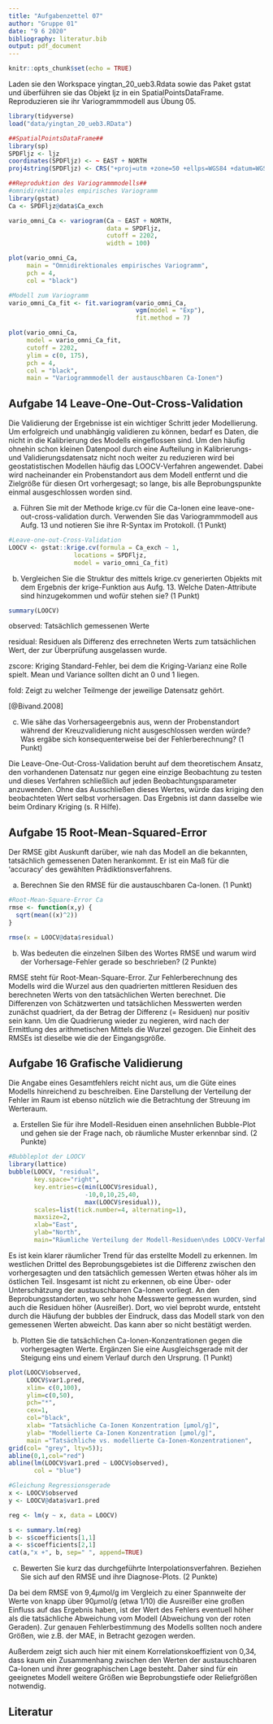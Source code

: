 ---
title: "Aufgabenzettel 07"
author: "Gruppe 01"
date: "9 6 2020"
bibliography: literatur.bib
output: pdf_document
---

```{r setup, include=FALSE}
knitr::opts_chunk$set(echo = TRUE)
```
Laden sie den Workspace yingtan_20_ueb3.Rdata sowie das Paket gstat und überführen sie das Objekt ljz in ein SpatialPointsDataFrame. Reproduzieren sie ihr Variogrammmodell aus Übung 05.
```{r}
library(tidyverse)
load("data/yingtan_20_ueb3.RData")

##SpatialPointsDataFrame##
library(sp)
SPDFljz <- ljz
coordinates(SPDFljz) <- ~ EAST + NORTH
proj4string(SPDFljz) <- CRS("+proj=utm +zone=50 +ellps=WGS84 +datum=WGS84")

##Reproduktion des Variogrammmodells##
#omnidirektionales empirisches Variogramm
library(gstat)
Ca <- SPDFljz@data$Ca_exch

vario_omni_Ca <- variogram(Ca ~ EAST + NORTH,
                           data = SPDFljz,
                           cutoff = 2202,
                           width = 100)

plot(vario_omni_Ca,
     main = "Omnidirektionales empirisches Variogramm",
     pch = 4,
     col = "black")

#Modell zum Variogramm
vario_omni_Ca_fit <- fit.variogram(vario_omni_Ca, 
                                   vgm(model = "Exp"),
                                   fit.method = 7)

plot(vario_omni_Ca,
     model = vario_omni_Ca_fit,
     cutoff = 2202,
     ylim = c(0, 175),
     pch = 4,
     col = "black",
     main = "Variogrammmodell der austauschbaren Ca-Ionen")
```
## Aufgabe 14 Leave-One-Out-Cross-Validation

Die Validierung der Ergebnisse ist ein wichtiger Schritt jeder Modellierung. Um erfolgreich und unabhängig validieren zu können, bedarf es Daten, die nicht in die Kalibrierung des Modells eingeflossen sind. Um den häufig ohnehin schon kleinen Datenpool durch eine Aufteilung in Kalibrierungs- und Validierungsdatensatz nicht noch weiter zu reduzieren wird bei geostatistischen Modellen häufig das LOOCV-Verfahren angewendet. Dabei wird nacheinander ein Probenstandort aus dem Modell entfernt und die Zielgröße für diesen Ort vorhergesagt; so lange, bis alle Beprobungspunkte einmal ausgeschlossen worden sind.

a) Führen Sie mit der Methode krige.cv für die Ca-Ionen eine leave-one-out-cross-validation durch. Verwenden Sie das Variogrammmodell aus Aufg. 13 und notieren Sie ihre R-Syntax im Protokoll. (1 Punkt)
```{r Aufgabe 14a}
#Leave-one-out-Cross-Validation
LOOCV <- gstat::krige.cv(formula = Ca_exch ~ 1, 
                  locations = SPDFljz,
                  model = vario_omni_Ca_fit)
```
b) Vergleichen Sie die Struktur des mittels krige.cv generierten Objekts mit dem Ergebnis der krige-Funktion aus Aufg. 13. Welche Daten-Attribute sind hinzugekommen und wofür stehen sie? (1 Punkt)
```{r Aufgabe 14b}
summary(LOOCV)

```


observed: Tatsächlich gemessenen Werte

residual: Residuen als Differenz des errechneten Werts zum tatsächlichen Wert, der zur Überprüfung ausgelassen wurde.

zscore: Kriging Standard-Fehler, bei dem die Kriging-Varianz eine Rolle spielt. Mean und Variance sollten dicht an 0 und 1 liegen.

fold: Zeigt zu welcher Teilmenge der jeweilige Datensatz gehört.

[@Bivand.2008]

c) Wie sähe das Vorhersageergebnis aus, wenn der Probenstandort während der Kreuzvalidierung nicht ausgeschlossen werden würde? Was ergäbe sich konsequenterweise bei der Fehlerberechnung? (1 Punkt)

Die Leave-One-Out-Cross-Validation beruht auf dem theoretischem Ansatz, den vorhandenen Datensatz nur gegen eine einzige Beobachtung zu testen und dieses Verfahren schließlich auf jeden Beobachtungsparameter anzuwenden. Ohne das Ausschließen dieses Wertes, würde das kriging den beobachteten Wert selbst vorhersagen. Das Ergebnis ist dann dasselbe wie beim Ordinary Kriging (s. R Hilfe).

## Aufgabe 15 Root-Mean-Squared-Error

Der RMSE gibt Auskunft darüber, wie nah das Modell an die bekannten, tatsächlich gemessenen Daten herankommt. Er ist ein Maß für die 'accuracy' des gewählten Prädiktionsverfahrens.

a) Berechnen Sie den RMSE für die austauschbaren Ca-Ionen. (1 Punkt)
```{r Aufgabe 15a}
#Root-Mean-Square-Error Ca
rmse <- function(x,y) {
  sqrt(mean((x)^2))
}

rmse(x = LOOCV@data$residual)
```
b) Was bedeuten die einzelnen Silben des Wortes RMSE und warum wird der Vorhersage-Fehler gerade so beschrieben? (2 Punkte)

RMSE steht für Root-Mean-Square-Error. Zur Fehlerberechnung des Modells wird die Wurzel aus den quadrierten mittleren Residuen des berechneten Werts von den tatsächlichen Werten berechnet. Die Differenzen von Schätzwerten und tatsächlichen Messwerten werden zunächst quadriert, da der Betrag der Differenz (= Residuen) nur positiv sein kann. Um die Quadrierung wieder zu negieren, wird nach der Ermittlung des arithmetischen Mittels die Wurzel gezogen. Die Einheit des RMSEs ist dieselbe wie die der Eingangsgröße.

## Aufgabe 16 Grafische Validierung

Die Angabe eines Gesamtfehlers reicht nicht aus, um die Güte eines Modells hinreichend zu beschreiben. Eine Darstellung der Verteilung der Fehler im Raum ist ebenso nützlich wie die Betrachtung der Streuung im Werteraum.

a) Erstellen Sie für ihre Modell-Residuen einen ansehnlichen Bubble-Plot und gehen sie der Frage nach, ob räumliche Muster erkennbar sind. (2 Punkte)
```{r Aufgabe 16a}
#Bubbleplot der LOOCV
library(lattice)
bubble(LOOCV, "residual",
       key.space="right",
       key.entries=c(min(LOOCV$residual),
                     -10,0,10,25,40,
                     max(LOOCV$residual)),
       scales=list(tick.number=4, alternating=1),
       maxsize=2,
       xlab="East",
       ylab="North",
       main="Räumliche Verteilung der Modell-Residuen\ndes LOOCV-Verfahrens der austauschbaren Ca-Ionen")
```
Es ist kein klarer räumlicher Trend für das erstellte Modell zu erkennen. Im westlichen Drittel des Beprobungsgebietes ist die Differenz zwischen den vorhergesagten und den tatsächlich gemessen Werten etwas höher als im östlichen Teil. Insgesamt ist nicht zu erkennen, ob eine Über- oder Unterschätzung der austauschbaren Ca-Ionen vorliegt. An den Beprobungsstandorten, wo sehr hohe Messwerte gemessen wurden, sind auch die Residuen höher (Ausreißer). Dort, wo viel beprobt wurde, entsteht durch die Häufung der bubbles der Eindruck, dass das Modell stark von den gemessenen Werten abweicht. Das kann aber so nicht bestätigt werden.

b) Plotten Sie die tatsächlichen Ca-Ionen-Konzentrationen gegen die vorhergesagten Werte. Ergänzen Sie eine Ausgleichsgerade mit der Steigung eins und einem Verlauf durch den Ursprung. (1 Punkt)
```{r Aufgabe 16b}
plot(LOOCV$observed, 
     LOOCV$var1.pred, 
     xlim= c(0,100), 
     ylim=c(0,50), 
     pch="*", 
     cex=1, 
     col="black", 
     xlab= "Tatsächliche Ca-Ionen Konzentration [µmol/g]",
     ylab= "Modellierte Ca-Ionen Konzentration [µmol/g]", 
     main ="Tatsächliche vs. modellierte Ca-Ionen-Konzentrationen", 
grid(col= "grey", lty=5)); 
abline(0,1,col="red")
abline(lm(LOOCV$var1.pred ~ LOOCV$observed),
       col = "blue")

#Gleichung Regressionsgerade
x <- LOOCV$observed
y <- LOOCV@data$var1.pred

reg <- lm(y ~ x, data = LOOCV)

s <- summary.lm(reg)
b <- s$coefficients[1,1]
a <- s$coefficients[2,1]
cat(a,"x +", b, sep=" ", append=TRUE)
```
c) Bewerten Sie kurz das durchgeführte Interpolationsverfahren. Beziehen Sie sich auf den RMSE und ihre Diagnose-Plots. (2 Punkte)

Da bei dem RMSE von 9,4$\mu$mol/g im Vergleich zu einer Spannweite der Werte von knapp über 90$\mu$mol/g (etwa 1/10) die Ausreißer eine großen Einfluss auf das Ergebnis haben, ist der Wert des Fehlers eventuell höher als die tatsächliche Abweichung vom Modell (Abweichung von der roten Geraden). Zur genauen Fehlerbestimmung des Modells sollten noch andere Größen, wie z.B. der MAE, in Betracht gezogen werden. 

Außerdem zeigt sich auch hier mit einem Korrelationskoeffizient von 0,34, dass kaum ein Zusammenhang zwischen den Werten der austauschbaren Ca-Ionen und ihrer geographischen Lage besteht. Daher sind für ein geeignetes Modell weitere Größen wie Beprobungstiefe oder Reliefgrößen notwendig.

## Literatur
